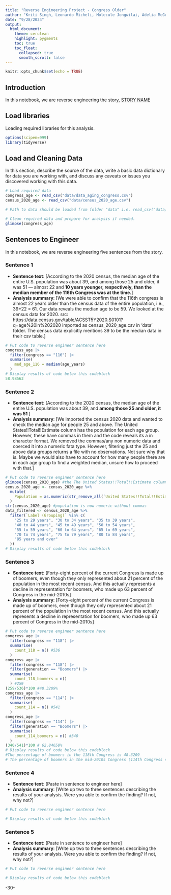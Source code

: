 ```yaml
---
title: "Reverse Engineering Project - Congress Older"
author: "Kriti Singh, Leonardo Micheli, Molecule Jongwilai, Adelia McGuire"
date: "9/28/2024"
output:
  html_document:
    theme: cerulean
    highlight: pygments
    toc: true
    toc_float:
      collapsed: true
      smooth_scroll: false
---
```


```r
knitr::opts_chunk$set(echo = TRUE)
```

## Introduction 

In this notebook, we are reverse engineering the story, [STORY NAME](STORY URL)

## Load libraries

Loading required libraries for this analysis.

```r
options(scipen=999) 
library(tidyverse)
```

## Load and Cleaning Data

In this section, describe the source of the data, write a basic data dictionary for data you are working with, and discuss any caveats or issues you discovered working with this data. 

```r
# Load required data
congress_age <- read_csv("data/data_aging_congress.csv")
census_2020_age <- read_csv("data/census_2020_age.csv")

# Path to data should be loaded from folder "data" i.e. read_csv("data/name_of_data.csv")

# Clean required data and prepare for analysis if needed. 
glimpse(congress_age)

```

## Sentences to Engineer
In this notebook, we are reverse engineering five sentences from the story.

### Sentence 1

* **Sentence text**: [According to the 2020 census, the median age of the entire U.S. population was about 39, and among those 25 and older, it was 51 — almost 22 and **10 years younger, respectively, than the median member of the 116th Congress was at the time.**]
* **Analysis summary**: [We were able to confirm that the 116th congress is almost 22 years older than the census data of the entire population, i.e., 39+22 = 61. Our data reveals the median age to be 59. We looked at the census data for 2020. src: https://data.census.gov/table/ACSST5Y2020.S0101?q=age%20in%202020 imported as census_2020_age.csv in 'data' folder. The census data explicitly mentions 39 to be the median data in their csv table.]

```r
# Put code to reverse engineer sentence here
congress_age |>
  filter(congress == "116") |>
  summarise(
    med_age_116 = median(age_years)
  )
# Display results of code below this codeblock
58.98563
```

### Sentence 2

* **Sentence text**: [According to the 2020 census, the median age of the entire U.S. population was about 39, and **among those 25 and older, it was 51 **]
* **Analysis summary**: [We imported the census 2020 data and wanted to check the median age for people 25 and above. The United States!!Total!!Estimate column has the population for each age group. However, these have commas in them and the code reveals its a in character format. We removed the commas/any non numeric data and coerced it into a numeric fata type. However, filtering just the 25 and above data groups returns a file with no observations. Not sure why that is. Maybe we would also have to account for how many people there are in each age group to find a weighted median, unsure how to proceed with that.]

```r
# Put code to reverse engineer sentence here
glimpse(census_2020_age) #the The United States!!Total!!Estimate column is chr 
census_2020_age <- census_2020_age %>%
  mutate(
    Population = as.numeric(str_remove_all(`United States!!Total!!Estimate`, "[^0-9]")) #removing anything that is not a digit
  )
str(census_2020_age) #population is now numeric without commas 
data_filtered <- census_2020_age %>%
  filter(`Label (Grouping)` %in% c(
    "25 to 29 years", "30 to 34 years", "35 to 39 years", 
    "40 to 44 years", "45 to 49 years", "50 to 54 years",
    "55 to 59 years", "60 to 64 years", "65 to 69 years", 
    "70 to 74 years", "75 to 79 years", "80 to 84 years", 
    "85 years and over"
  ))
# Display results of code below this codeblock
```

### Sentence 3

* **Sentence text**: [Forty-eight percent of the current Congress is made up of boomers, even though they only represented about 21 percent of the population in the most recent census. And this actually represents a decline in representation for boomers, who made up 63 percent of Congress in the mid-2010s]
* **Analysis summary**: [Forty-eight percent of the current Congress is made up of boomers, even though they only represented about 21 percent of the population in the most recent census. And this actually represents a decline in representation for boomers, who made up 63 percent of Congress in the mid-2010s]

```r
# Put code to reverse engineer sentence here
congress_age |>
  filter(congress == "118") |>
  summarise(
    count_118 = n() #536
  )
congress_age |>
  filter(congress == "118") |>
  filter(generation == "Boomers") |>
  summarise(
    count_118_boomers = n()
  ) #259
(259/536)*100 #48.3209%
congress_age |>
  filter(congress == "114") |>
  summarise(
    count_114 = n() #541
  )
congress_age |>
  filter(congress == "114") |>
  filter(generation == "Boomers") |>
  summarise(
    count_114_boomers = n() #340
  )
(340/541)*100 # 62.84658%
# Display results of code below this codeblock
#The percentage of boomers in the 118th Congress is 48.3209
# The percentage of boomers in the mid-2010s Congress (114th Congress started in 2015) was 62.84
```

### Sentence 4

* **Sentence text**: [Paste in sentence to engineer here]
* **Analysis summary**: [Write up two to three sentences describing the results of your analysis.  Were you able to confirm the finding? If not, why not?]

```r
# Put code to reverse engineer sentence here

# Display results of code below this codeblock

```

### Sentence 5

* **Sentence text**: [Paste in sentence to engineer here]
* **Analysis summary**: [Write up two to three sentences describing the results of your analysis.  Were you able to confirm the finding? If not, why not?]

```r
# Put code to reverse engineer sentence here

# Display results of code below this codeblock

```

-30-